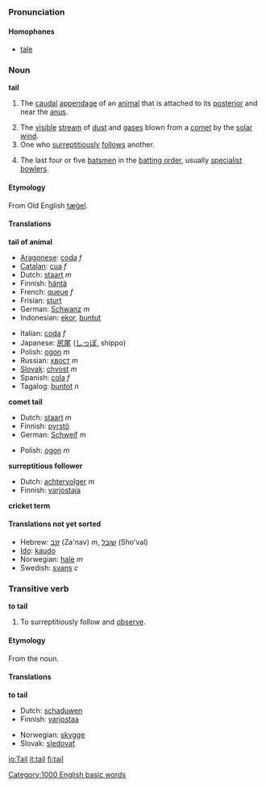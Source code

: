===Pronunciation===
====Homophones====
*[[tale]]

===Noun===
'''tail'''

#{{anatomy}} The [[caudal]] [[appendage]] of an [[animal]] that is attached to its [[posterior]] and near the [[anus]].
#The [[visible]] [[stream]] of [[dust]] and [[gas]]es blown from a [[comet]] by the [[solar wind]].
#One who [[surreptitious]]ly [[follow]]s another.
#{{Cricket}} The last four or five [[batsman|batsmen]] in the [[batting order]], usually [[specialist]] [[bowlers]].

====Etymology====
From Old English [[tægel|tæġel]].

====Translations====

<!--DefA-->'''tail of animal'''
{{top}}
*[[Aragonese]]: [[coda]] ''f''
*[[Catalan]]: [[cua]] ''f''
*Dutch: [[staart]] ''m''
*Finnish: [[häntä]]
*French: [[queue#French|queue]] ''f''
*Frisian: [[sturt]]
*German: [[Schwanz]] ''m''
*Indonesian: [[ekor]], [[buntut]]
{{mid}}
*Italian: [[coda#Italian|coda]] ''f''
*Japanese: [[尻尾]] ([[しっぽ]], shippo)
*Polish: [[ogon]] ''m''
*Russian: [[хвост]] ''m''
*[[Slovak]]: [[chvost]] ''m''
*Spanish: [[cola]] ''f''
*Tagalog: [[buntot]] ''n''
{{bottom}}

<!--DefB-->'''comet tail'''
{{top}}
<!--languages from A to I go here-->
*Dutch: [[staart]] ''m''
*Finnish: [[pyrstö]]
*German: [[Schweif]] ''m''
{{mid}}
<!--languages from J to Z go here-->
*Polish: [[ogon]] ''m''
{{bottom}}

<!--DefC-->'''surreptitious follower'''
{{top}}
<!--languages from A to I go here-->
*Dutch: [[achtervolger]] ''m''
*Finnish: [[varjostaja]]
{{mid}}
<!--languages from J to Z go here-->
{{bottom}}

<!--DefD-->'''cricket term'''
{{top}}
<!--languages from A to I go here-->
{{mid}}
<!--languages from J to Z go here-->
{{bottom}}

====Translations not yet sorted====
*Hebrew: [[זנב]] (Za'nav) ''m'', [[שובל]] (Sho'val)
*[[Ido]]: [[kaudo]]
*Norwegian: [[hale]] ''m''
*Swedish: [[svans]] ''c''

===Transitive verb===
'''to tail'''

#To surreptitiously follow and [[observe]].

====Etymology====
From the noun.

====Translations====
<!--DefA-->'''to tail'''
{{top}}
<!--languages from A to I go here-->
*Dutch: [[schaduwen]]
*Finnish: [[varjostaa]]
{{mid}}
<!--languages from J to Z go here-->
*Norwegian: [[skygge]]
*Slovak: [[sledovať]]
{{bottom}}

[[Category:1000 English basic words]]

[[io:Tail]]
[[it:tail]]
[[fi:tail]]